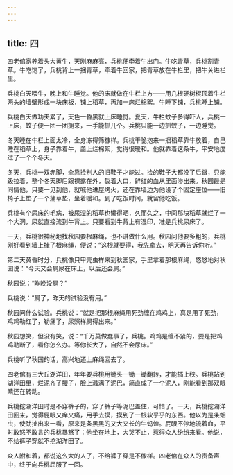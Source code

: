 ```yaml
---
---
---
```

title: 四
---



四老倌家养着头大黄牛，天刚麻麻亮，兵桃便牵着牛出门。牛吃青草，兵桃割青草。牛吃饱了，兵桃背上一捆青草，牵着牛回家，把青草放在牛栏里，把牛关进栏里。

兵桃白天喂牛，晚上和牛睡觉。他的床就做在牛栏上方——用几根硬树棍顶着牛栏两头的墙壁形成一块床板，铺上稻草，再加一床烂棉絮。牛睡下铺，兵桃睡上铺。

兵桃白天做功夫累了，天色一昏黑就上床睡觉。夏天，牛栏蚊子多得吓人，兵桃一上床，蚊子便一团一团拥来，一手能抓几个。兵桃只能一边抓蚊子，一边睡觉。

冬天睡在牛栏上面太冷，全身冻得筛糠样。兵桃干脆抱来一捆稻草靠牛放着，自己睡在稻草上，身子靠着牛，盖上烂棉絮，觉得很暖和。他就靠着这条牛，平安地度过了一个个冬天。

冬天，兵桃一双赤脚，全靠捡别人的旧鞋子才能过。捡的鞋子大都没了后跟，只能趿拉着，整个冬天脚后跟裸露在外，裂着大口，鲜红的血从里面渗出来。秋园最是同情他，只要一见到他，就喊他进屋烤火，还在靠墙边为他设了个固定座位——旧椅子上垫了一个蒲草垫，坐着暖和。到了吃饭时间，就留他吃饭。

兵桃有个尿床的毛病，被尿湿的稻草也懒得晒，久而久之，中间那块稻草就烂了一个大洞，尿就直接流到牛背上。只要看到牛背上有湿印，准是兵桃尿床了。

一天，兵桃很神秘地找秋园要根麻绳，也不讲做什么用。秋园问他要多粗的，兵桃刚好看到墙上挂了根麻绳，便说：“这根就要得，我先拿去，明天再告诉你听。”

第二天黄昏时分，兵桃像只甲壳虫样来到秋园家，手里拿着那根麻绳，悠悠地对秋园说：“今天又会屙尿在床上，以后还会屙。”

秋园说：“昨晚没屙？”

兵桃说：“屙了，昨天的试验没有用。”

秋园问什么试验。兵桃说：“就是把那根麻绳用死劲缠在鸡鸡上，真是用了死劲，鸡鸡勒红了，勒痛了，尿照样屙得出来。”

秋园想笑，但没有笑，说：“千万莫做蠢事了，兵桃。鸡鸡是缠不紧的，要是把鸡鸡勒断了，看你怎么办。等你长大了，自然不会尿床。”

兵桃听了秋园的话，高兴地还上麻绳回去了。

四老倌有三大丘湖洋田，年年要兵桃用锄头一锄一锄翻转，才能插上秧。兵桃站到湖洋田里，烂泥齐了腰子，脸上溅满了泥巴，简直成了一个泥人，刚能看到那双眼睛还在转动。

兵桃挖湖洋田时是不穿裤子的，穿了裤子等泥巴盖住，可惜了。一天，兵桃挖湖洋田回来，觉得屁眼又痒又痛，用手去摸，摸到了一根软乎乎的东西。他以为是条蛔虫，使劲扯出来一看，原来是条黑黑的又大又长的牛蚂蝗。屁眼不停地流着血，平时敢怒不敢言的兵桃暴怒了：他坐在地上，大哭不止，惹得众人纷纷来看。他说，不给裤子穿就不挖湖洋田了。

众人附和着，都说这么大的人了，不给裤子穿是不像样。四老倌在众人的责备声中，终于向兵桃屈服了一回。